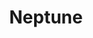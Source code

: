 ---
title: "Neptune"
position: "9"
slug: "neptune"
rotation: "16.08 Hours"
revolution: "164.79 Years"
radius: "24,622 KM"
temperature: "-201°c"
overview: "Neptune is the eighth and farthest-known Solar planet from the Sun. In the Solar System, it is the fourth-largest planet by diameter, the third-most-massive planet, and the densest giant planet. It is 17 times the mass of Earth, more massive than its near-twin Uranus."
overview-source: 
structure: 
structure-source: 
geology: 
geology-source: 
img_planet: "./src/images/planet-neptune.svg"
img_internal: "./src/images/planet-neptune-internal.svg"
img_geology: "./src/images/geology-neptune.svg"
img_planet_alt: "Planet Neptune"
img_internal_alt: "Internal view of planet Neptune"
img_geology_alt: "Geology of planet Neptune"
---